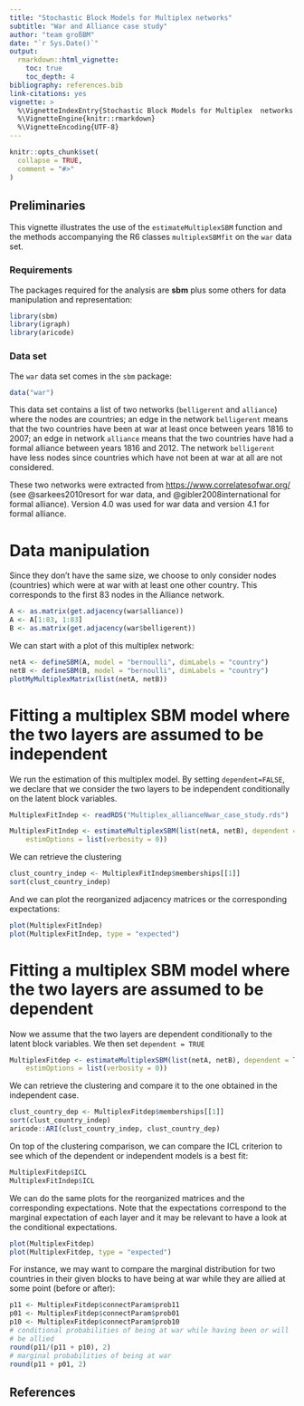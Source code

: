 ```yaml
---
title: "Stochastic Block Models for Multiplex networks"
subtitle: "War and Alliance case study"
author: "team großBM"
date: "`r Sys.Date()`"
output:
  rmarkdown::html_vignette:
    toc: true
    toc_depth: 4
bibliography: references.bib
link-citations: yes
vignette: >
  %\VignetteIndexEntry{Stochastic Block Models for Multiplex  networks : application}
  %\VignetteEngine{knitr::rmarkdown} 
  %\VignetteEncoding{UTF-8}
---
```


```r
knitr::opts_chunk$set(
  collapse = TRUE,
  comment = "#>"
)
```
## Preliminaries

This vignette illustrates the use of the `estimateMultiplexSBM` function and the methods accompanying the R6 classes `multiplexSBMfit` on the `war` data set.
 

### Requirements

The packages required for the analysis are **sbm** plus some others for data manipulation and representation:

```r
library(sbm)
library(igraph)
library(aricode)
```
### Data set

The `war` data set comes in the `sbm` package:

```r
data("war")
```

This data set contains a list of two networks (`belligerent` and `alliance`) where the nodes are countries; an edge in the network `belligerent` means that the two countries have been at war at least once between years 1816 to 2007; an edge in network `alliance` means that the two countries have had a formal alliance between years 1816 and 2012.  The network `belligerent` have less nodes since countries which have not been at war at all are not considered.

These two networks were extracted from [https://www.correlatesofwar.org/](https://www.correlatesofwar.org/) (see @sarkees2010resort for war data, and  @gibler2008international for formal alliance). Version 4.0 was used for war data and version 4.1 for formal alliance. 


# Data manipulation

Since they don't have the same size, we choose to only consider nodes (countries) which were at war with at least one other country. This corresponds to the first 83 nodes in the Alliance network.

```r
A <- as.matrix(get.adjacency(war$alliance))
A <- A[1:83, 1:83]
B <- as.matrix(get.adjacency(war$belligerent))
```

We can start with a plot of this multiplex network:
```r
netA <- defineSBM(A, model = "bernoulli", dimLabels = "country")
netB <- defineSBM(B, model = "bernoulli", dimLabels = "country")
plotMyMultiplexMatrix(list(netA, netB))
```

# Fitting a multiplex SBM model where the two layers are assumed to be independent

We run the estimation of this multiplex model. By setting `dependent=FALSE`,
we declare that we consider the two layers to be independent conditionally
on the latent block variables.


```r
MultiplexFitIndep <- readRDS("Multiplex_allianceNwar_case_study.rds")
```

```r
MultiplexFitIndep <- estimateMultiplexSBM(list(netA, netB), dependent = FALSE,
    estimOptions = list(verbosity = 0))
```

We can retrieve the clustering
```r
clust_country_indep <- MultiplexFitIndep$memberships[[1]]
sort(clust_country_indep)
```

And we can plot the reorganized adjacency matrices or the corresponding expectations:
```r
plot(MultiplexFitIndep)
plot(MultiplexFitIndep, type = "expected")
```


# Fitting a multiplex SBM model where the two layers are assumed to be dependent

Now we assume that the two layers are dependent conditionally to the latent block variables.
We then set `dependent = TRUE`
```r
MultiplexFitdep <- estimateMultiplexSBM(list(netA, netB), dependent = TRUE,
    estimOptions = list(verbosity = 0))
```
We can retrieve the clustering and compare it to the one obtained in the independent case.
```r
clust_country_dep <- MultiplexFitdep$memberships[[1]]
sort(clust_country_indep)
aricode::ARI(clust_country_indep, clust_country_dep)
```
On top of the clustering comparison, we can compare the ICL criterion to see which of the dependent or independent models is a best fit:
```r
MultiplexFitdep$ICL
MultiplexFitIndep$ICL
```



We can do the same plots for the reorganized matrices and the corresponding expectations.
Note that the expectations correspond to the marginal expectation of each layer and it may be relevant to have a look at the conditional expectations.
```r
plot(MultiplexFitdep)
plot(MultiplexFitdep, type = "expected")
```

For instance, we may want to compare the marginal distribution for two countries in their given blocks to have being at war while they are allied at some point (before or after):
```r
p11 <- MultiplexFitdep$connectParam$prob11
p01 <- MultiplexFitdep$connectParam$prob01
p10 <- MultiplexFitdep$connectParam$prob10
# conditional probabilities of being at war while having been or will
# be allied
round(p11/(p11 + p10), 2)
# marginal probabilities of being at war
round(p11 + p01, 2)
```





## References
